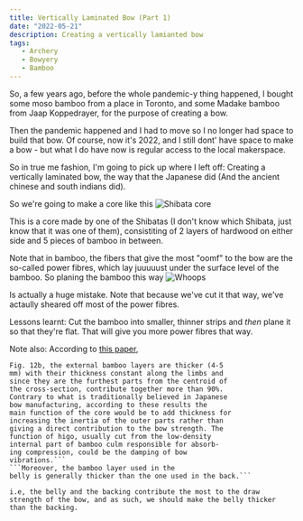 ```yaml
---
title: Vertically Laminated Bow (Part 1)
date: "2022-05-21"
description: Creating a vertically lamianted bow 
tags: 
   - Archery
   - Bowyery
   - Bamboo
---
```


So, a few years ago, before the whole pandemic-y thing happened, I bought some moso bamboo from a place in Toronto, and some Madake bamboo from Jaap Koppedrayer, for the purpose of creating a bow. 

Then the pandemic happened and I had to move so I no longer had space to build that bow. Of course, now it's 2022, and I still dont' have space to make a bow - but what I do have now is regular access to the local makerspace. 

So in true me fashion, I'm going to pick up where I left off: Creating a vertically laminated bow, the way that the Japanese did (And the ancient chinese and south indians did). 

So we're going to make a core like this ![Shibata core](./shibata_core.JPG)

This is a core made by one of the Shibatas (I don't know which Shibata, just know that it was one of them), consistiting of 2 layers of hardwood on either side and 5 pieces of bamboo in between. 

Note that in bamboo, the fibers that give the most "oomf" to the bow are the so-called power fibres, which lay juuuuust under the surface level of the bamboo. So planing the bamboo this way ![Whoops](./bamboo_1.jpg)

Is actually a huge mistake. Note that because we've cut it that way, we've actaully sheared off most of the power fibres. 

Lessons learnt: Cut the bamboo into smaller, thinner strips and *then* plane it so that they're flat. That will give you more power fibres that way. 

Note also: According to [this paper](https://doi.org/10.1007/s11012-020-01213-2), 
```For the bow in
Fig. 12b, the external bamboo layers are thicker (4-5
mm) with their thickness constant along the limbs and
since they are the furthest parts from the centroid of
the cross-section, contribute together more than 90%.
Contrary to what is traditionally believed in Japanese
bow manufacturing, according to these results the
main function of the core would be to add thickness for
increasing the inertia of the outer parts rather than
giving a direct contribution to the bow strength. The
function of higo, usually cut from the low-density
internal part of bamboo culm responsible for absorb-
ing compression, could be the damping of bow
vibrations.``` 
```Moreover, the bamboo layer used in the
belly is generally thicker than the one used in the back.```

i.e, the belly and the backing contribute the most to the draw strength of the bow, and as such, we should make the belly thicker than the backing. 